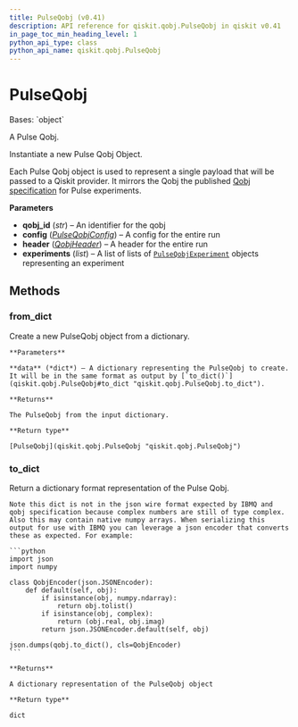 ```yaml
---
title: PulseQobj (v0.41)
description: API reference for qiskit.qobj.PulseQobj in qiskit v0.41
in_page_toc_min_heading_level: 1
python_api_type: class
python_api_name: qiskit.qobj.PulseQobj
---
```


# PulseQobj

<Class id="qiskit.qobj.PulseQobj" isDedicatedPage={true} github="https://github.com/qiskit/qiskit/tree/stable/0.23/qiskit/qobj/pulse_qobj.py" signature="PulseQobj(qobj_id, config, experiments, header=None)" modifiers="class">
  Bases: `object`

  A Pulse Qobj.

  Instantiate a new Pulse Qobj Object.

  Each Pulse Qobj object is used to represent a single payload that will be passed to a Qiskit provider. It mirrors the Qobj the published [Qobj specification](https://arxiv.org/abs/1809.03452) for Pulse experiments.

  **Parameters**

  *   **qobj\_id** (*str*) – An identifier for the qobj
  *   **config** ([*PulseQobjConfig*](qiskit.qobj.PulseQobjConfig "qiskit.qobj.PulseQobjConfig")) – A config for the entire run
  *   **header** ([*QobjHeader*](qiskit.qobj.QobjHeader "qiskit.qobj.QobjHeader")) – A header for the entire run
  *   **experiments** (*list*) – A list of lists of [`PulseQobjExperiment`](qiskit.qobj.PulseQobjExperiment "qiskit.qobj.PulseQobjExperiment") objects representing an experiment

  ## Methods

  <span id="qiskit-qobj-pulseqobj-from-dict" />

  ### from\_dict

  <Function id="qiskit.qobj.PulseQobj.from_dict" signature="PulseQobj.from_dict(data)" modifiers="classmethod">
    Create a new PulseQobj object from a dictionary.

    **Parameters**

    **data** (*dict*) – A dictionary representing the PulseQobj to create. It will be in the same format as output by [`to_dict()`](qiskit.qobj.PulseQobj#to_dict "qiskit.qobj.PulseQobj.to_dict").

    **Returns**

    The PulseQobj from the input dictionary.

    **Return type**

    [PulseQobj](qiskit.qobj.PulseQobj "qiskit.qobj.PulseQobj")
  </Function>

  <span id="qiskit-qobj-pulseqobj-to-dict" />

  ### to\_dict

  <Function id="qiskit.qobj.PulseQobj.to_dict" signature="PulseQobj.to_dict()">
    Return a dictionary format representation of the Pulse Qobj.

    Note this dict is not in the json wire format expected by IBMQ and qobj specification because complex numbers are still of type complex. Also this may contain native numpy arrays. When serializing this output for use with IBMQ you can leverage a json encoder that converts these as expected. For example:

    ```python
    import json
    import numpy

    class QobjEncoder(json.JSONEncoder):
        def default(self, obj):
            if isinstance(obj, numpy.ndarray):
                return obj.tolist()
            if isinstance(obj, complex):
                return (obj.real, obj.imag)
            return json.JSONEncoder.default(self, obj)

    json.dumps(qobj.to_dict(), cls=QobjEncoder)
    ```

    **Returns**

    A dictionary representation of the PulseQobj object

    **Return type**

    dict
  </Function>
</Class>

